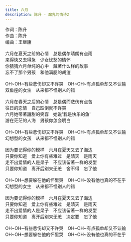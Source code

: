 ```yaml
---
title: 六月
description: 陈升 - 魔鬼的情诗2
---
```


作词：陈升<br />作曲：陈升<br />编曲：王继康<br /><br />六月在夏天之前的心情　总是偶尔晴朗有点雨<br />来得快又去得急　少女忧愁的情怀<br />你猜猜六月单纯的心中　藏著什么样的故事<br />忘不了那个男孩　和他满腮的胡渣<br /><br />OH~OH~有些悲伤却又不许哭　OH~OH~有点孤单却又不认输<br />双鱼座的女生　从来都不怪别人的错<br /><br />六月在春天之后的心情　总是偶而悲伤有点苦<br />往日的恋情　自己跌倒就不许哭<br />六月她带著甜甜的笑容　她说'我是快乐的鱼'<br />游在茫茫的人海　男孩你怎会明白<br /><br />OH~OH~有些悲伤却又不许哭　OH~OH~有点孤单却又不认输<br />幻想型的女孩　从来都不怪别人的错<br /><br />因为要记得你的模样　六月在夏天又去了海边<br />只要你知道　爱上你有些难过　是晴天　是雨天<br />走不出爱情的人是呆子　不应该留著一样的发型<br />只要你知道　离开后别来无恙　舍不得　忘了他<br /><br />OH~OH~想要躲在他的怀里哭　OH~OH~没有他也真的不在乎<br />幻想型的女生　从来都不怪别人的错<br /><br />因为要记得你的模样　六月在夏天又去了海边<br />只要你知道　爱上你有些难过　是晴天　是雨天<br />走不出爱情的人是呆子　不应该留著一样的发型<br />只要你知道　离开后别来无恙　决定要　忘了他<br /><br />OH~OH~有些悲伤却又不许哭　OH~OH~有点孤单却又不认输<br />OH~OH~想要躲在他的怀里哭　OH~OH~没有他也真的不在乎